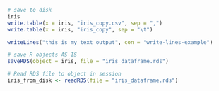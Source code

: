 ```r
# save to disk
iris
write.table(x = iris, "iris_copy.csv", sep = ",")
write.table(x = iris, "iris_copy", sep = "\t")

writeLines("this is my text output", con = "write-lines-example")
```

```r
# save R objects AS IS
saveRDS(object = iris, file = "iris_dataframe.rds")
```

```r
# Read RDS file to object in session
iris_from_disk <- readRDS(file = "iris_dataframe.rds")
```

